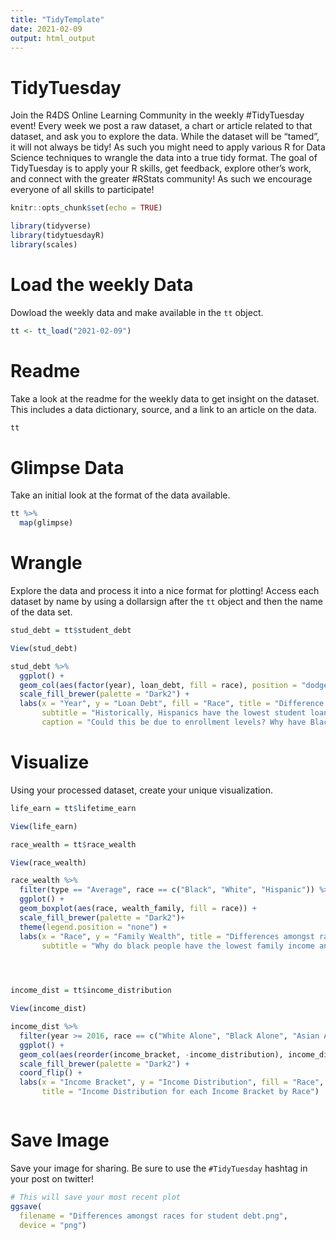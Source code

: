 ```yaml
---
title: "TidyTemplate"
date: 2021-02-09
output: html_output
---
```


# TidyTuesday

Join the R4DS Online Learning Community in the weekly #TidyTuesday event!
Every week we post a raw dataset, a chart or article related to that dataset, and ask you to explore the data.
While the dataset will be “tamed”, it will not always be tidy! As such you might need to apply various R for Data Science techniques to wrangle the data into a true tidy format.
The goal of TidyTuesday is to apply your R skills, get feedback, explore other’s work, and connect with the greater #RStats community!
As such we encourage everyone of all skills to participate!

```r

knitr::opts_chunk$set(echo = TRUE)

library(tidyverse)
library(tidytuesdayR)
library(scales)

```

# Load the weekly Data

Dowload the weekly data and make available in the `tt` object.

```r

tt <- tt_load("2021-02-09")

```


# Readme

Take a look at the readme for the weekly data to get insight on the dataset.
This includes a data dictionary, source, and a link to an article on the data.

```r

tt

```


# Glimpse Data

Take an initial look at the format of the data available.

```r

tt %>% 
  map(glimpse)

```

# Wrangle

Explore the data and process it into a nice format for plotting! Access each dataset by name by using a dollarsign after the `tt` object and then the name of the data set.

```r

stud_debt = tt$student_debt

View(stud_debt)

stud_debt %>%
  ggplot() +
  geom_col(aes(factor(year), loan_debt, fill = race), position = "dodge") +
  scale_fill_brewer(palette = "Dark2") +
  labs(x = "Year", y = "Loan Debt", fill = "Race", title = "Difference amongst races regarding student load debt",
       subtitle = "Historically, Hispanics have the lowest student loan debt.",
       caption = "Could this be due to enrollment levels? Why have Black students been charged increasingly more since 04'.")

```


# Visualize

Using your processed dataset, create your unique visualization.

```r

life_earn = tt$lifetime_earn

View(life_earn)

race_wealth = tt$race_wealth

View(race_wealth)

race_wealth %>%
  filter(type == "Average", race == c("Black", "White", "Hispanic")) %>%
  ggplot() +
  geom_boxplot(aes(race, wealth_family, fill = race)) +
  scale_fill_brewer(palette = "Dark2")+
  theme(legend.position = "none") +
  labs(x = "Race", y = "Family Wealth", title = "Differences amongst races regarding family wealth",
       subtitle = "Why do black people have the lowest family income and the highest student loan debt?")


  
```
```r

income_dist = tt$income_distribution

View(income_dist)

income_dist %>%
  filter(year >= 2016, race == c("White Alone", "Black Alone", "Asian Alone", "Hispanic (Any Race)")) %>%
  ggplot() +
  geom_col(aes(reorder(income_bracket, -income_distribution), income_distribution, fill = race)) +
  scale_fill_brewer(palette = "Dark2") +
  coord_flip() +
  labs(x = "Income Bracket", y = "Income Distribution", fill = "Race", 
       title = "Income Distribution for each Income Bracket by Race")



```


# Save Image

Save your image for sharing. Be sure to use the `#TidyTuesday` hashtag in your post on twitter! 

```r

# This will save your most recent plot
ggsave(
  filename = "Differences amongst races for student debt.png",
  device = "png")

```
